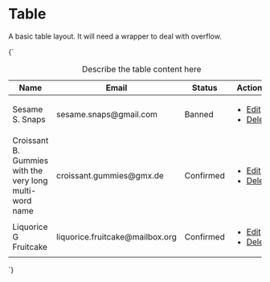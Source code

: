 
<Meta title="Organisms/Table" />

# Table

A basic table layout. It will need a wrapper to deal with overflow.

<Canvas isColumn>
  <Story name="Table">
    {`
      <table class="o-table u-h6">
        <caption class="u-sr-only">Describe the table content here</caption>
        <thead>
          <tr>
            <th scope="col">Name</th>
            <th scope="col">Email</th>
            <th scope="col">Status</th>
            <th scope="col"><span class="u-sr-only">Actions</span></th>
          </tr>
        </thead>
        <tbody>
          <tr>
            <td>Sesame S. Snaps</td>
            <td>sesame.snaps@gmail.com</td>
            <td><span class="a-badge a-badge--danger">Banned</span></td>
            <td class="o-table__actions u-text--right">
              <ul class="a-list-reset u-flex u-flex--inline">
                <li class="u-margin-xs--right">
                  <a href="/" class="a-button a-button--small">Edit</a>
                </li>
                <li>
                  <a href="/" class="a-button a-button--danger a-button--small">Delete</a>
                </li>
              </ul>
            </td>
          </tr>
          <tr>
            <td>Croissant B. Gummies with the very long multi-word name</td>
            <td>croissant.gummies@gmx.de</td>
            <td><span class="a-badge a-badge--positive">Confirmed</span></td>
            <td class="o-table__actions u-text--right">
              <ul class="a-list-reset u-flex u-flex--inline">
                <li class="u-margin-xs--right">
                  <a href="/" class="a-button a-button--small">Edit</a>
                </li>
                <li>
                  <a href="/" class="a-button a-button--danger a-button--small">Delete</a>
                </li>
              </ul>
            </td>
          </tr>
          <tr>
            <td>Liquorice G Fruitcake</td>
            <td>liquorice.fruitcake@mailbox.org</td>
            <td><span class="a-badge a-badge--positive">Confirmed</span></td>
            <td class="o-table__actions u-text--right">
              <ul class="a-list-reset u-flex u-flex--inline">
                <li class="u-margin-xs--right">
                  <a href="/" class="a-button a-button--small">Edit</a>
                </li>
                <li>
                  <a href="/" class="a-button a-button--danger a-button--small">Delete</a>
                </li>
              </ul>
            </td>
          </tr>
        </tbody>
      </table>
    `}
  </Story>
</Canvas>
